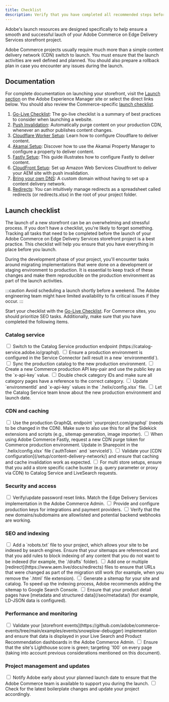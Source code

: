 ```yaml
---
title: Checklist
description: Verify that you have completed all recommended steps before launching your Adobe Commerce on Edge Delivery Services storefront project.
---
```



Adobe's launch resources are designed specifically to help ensure a smooth and successful lauch of your Adobe Commerce on Edge Delivery Services storefront project.

Adobe Commerce projects usually require much more than a simple content delivery network (CDN) switch to launch. You must ensure that the launch activities are well defined and planned. You should also prepare a rollback plan in case you encounter any issues during the launch.

## Documentation

For complete documentation on launching your storefront, visit the [Launch section](https://www.aem.live/docs/#launch) on the Adobe Experience Manager site or select the direct links below. You should also review the Commerce-specific [launch checklist](#launch-checklist).

<Callouts color="#eb1000">

1. [Go-Live Checklist](https://www.aem.live/docs/go-live-checklist): The go-live checklist is a summary of best practices to consider when launching a website.
1. [Push Invalidation](https://www.aem.live/docs/setup-byo-cdn-push-invalidation): Automatically purge content on your production CDN, whenever an author publishes content changes.
1. [Cloudflare Worker Setup](https://www.aem.live/docs/byo-cdn-cloudflare-worker-setup): Learn how to configure Cloudflare to deliver content.
1. [Akamai Setup](https://www.aem.live/docs/byo-cdn-akamai-setup): Discover how to use the Akamai Property Manager to configure a property to deliver content.
1. [Fastly Setup](https://www.aem.live/docs/byo-cdn-fastly-setup): This guide illustrates how to configure Fastly to deliver content.
1. [CloudFront Setup](https://www.aem.live/docs/byo-cdn-cloudfront-setup): Set up Amazon Web Services Cloudfront to deliver your AEM site with push invalidation.
1. [Bring your own DNS](https://www.aem.live/docs/byo-dns): A custom domain without having to set up a content delivery network.
1. [Redirects](https://www.aem.live/docs/redirects): You can intuitively manage redirects as a spreadsheet called redirects (or redirects.xlsx) in the root of your project folder.

</Callouts>

## Launch checklist

The launch of a new storefront can be an overwhelming and stressful process. If you don't have a checklist, you're likely to forget something. Tracking all tasks that need to be completed before the launch of your Adobe Commerce on Edge Delivery Services storefront project is a best practice. This checklist will help you ensure that you have everything in place before you launch.

During the development phase of your project, you'll encounter tasks around migrating implementations that were done on a development or staging environment to production. It is essential to keep track of these changes and make them reproducible on the production environment as part of the launch activities.

:::caution
Avoid scheduling a launch shortly before a weekend. The Adobe engineering team might have limited availability to fix critical issues if they occur.
:::

Start your checklist with the [Go-Live Checklist](https://www.aem.live/docs/go-live-checklist). For Commerce sites, you should prioritize SEO tasks. Additionally, make sure that you have completed the following items.

### Catalog service

<Checklist>
  <div slot="tasks">
    <label>
      <input type="checkbox" />
      <span>Switch to the Catalog Service production endpoint (https://catalog-service.adobe.io/graphql).</span>
    </label>
    <label>
      <input type="checkbox" />
      <span>Ensure a production environment is configured in the Service Connector (will result in a new `environmentId`).</span>
    </label>
    <label>
      <input type="checkbox" />
      <span>Sync the production catalog to the new production environment.</span>
    </label>
    <label>
      <input type="checkbox" />
      <span>Create a new Commerce production API key-pair and use the public key as the `x-api-key` value.</span>
    </label>
    <label>
      <input type="checkbox" />
      <span>Double check category IDs and make sure all category pages have a reference to the correct category.</span>
    </label>
    <label>
      <input type="checkbox" />
      <span>Update `environmentId` and `x-api-key` values in the `.helix/config.xlsx` file.</span>
    </label>
    <label>
      <input type="checkbox" />
      <span>Let the Catalog Service team know about the new production environment and launch date.</span>
    </label>
  </div>
</Checklist>

### CDN and caching

<Checklist>
  <div slot="tasks">
    <label>
      <input type="checkbox" />
      <span>Use the production GraphQL endpoint `yourproject.com/graphql` (needs to be changed in the CDN). Make sure to also use this for all the Sidekick extensions and scripts (e.g., sitemap generation, image importer).</span>
    </label>
    <label>
      <input type="checkbox" />
      <span>When using Adobe Commerce Fastly, request a new CDN purge token for Commerce production environment. Update in Sharepoint in the `.helix/config.xlsx` file (`authToken` and `serviceId`).</span>
    </label>
    <label>
      <input type="checkbox" />
      <span>Validate your [CDN configuration](/setup/content-delivery-network/) and ensure that caching and cache invalidation work as expected.</span>
    </label>
    <label>
      <input type="checkbox" />
      <span>For multi store setups, ensure that you add a store specific cache buster (e.g. query parameter or proxy via CDN) to Catalog Service and LiveSearch requests.</span>
    </label>
  </div>
</Checklist>

### Security and access

<Checklist>
  <div slot="tasks">
    <label>
      <input type="checkbox" />
      <span>Verify/update password reset links. Match the Edge Delivery Services implementation in the Adobe Commerce Admin.</span>
    </label>
    <label>
      <input type="checkbox" />
      <span>Provide and configure production keys for integrations and payment providers.</span>
    </label>
    <label>
      <input type="checkbox" />
      <span>Verify that the new domains/subdomains are allowlisted and potential backend webhooks are working.</span>
    </label>
  </div>
</Checklist>

### SEO and indexing

<Checklist>
  <div slot="tasks">
    <label>
      <input type="checkbox" />
      <span>Add a `robots.txt` file to your project, which allows your site to be indexed by search engines. Ensure that your sitemaps are referenced and that you add rules to block indexing of any content that you do not want to be indexed (for example, the `/drafts` folder).</span>
    </label>
    <label>
      <input type="checkbox" />
      <span>Add one or multiple [redirect](https://www.aem.live/docs/redirects) files to ensure that URLs that were changed as part of the migration still work (for example, when you remove the `.html` file extension).</span>
    </label>
    <label>
      <input type="checkbox" />
      <span>Generate a sitemap for your site and catalog. To speed up the indexing process, Adobe recommends adding the sitemap to Google Search Console.</span>
    </label>
    <label>
      <input type="checkbox" />
      <span>Ensure that your product detail pages have [metadata and structured data](/seo/metadata/) (for example, LD-JSON data is configured).</span>
    </label>
  </div>
</Checklist>

### Performance and monitoring

<Checklist>
  <div slot="tasks">
    <label>
      <input type="checkbox" />
      <span>Validate your [storefront events](https://github.com/adobe/commerce-events/tree/main/examples/events/snowplow-debugger) implementation and ensure that data is displayed in your Live Search and Product Recommendation dashboards in the Adobe Commerce Admin.</span>
    </label>
    <label>
      <input type="checkbox" />
      <span>Ensure that the site's Lighthouse score is green; targeting `100` on every page (taking into account previous considerations mentioned on this document).</span>
    </label>
  </div>
</Checklist>

### Project management and updates

<Checklist>
  <div slot="tasks">
    <label>
      <input type="checkbox" />
      <span>Notify Adobe early about your planned launch date to ensure that the Adobe Commerce team is available to support you during the launch.</span>
    </label>
    <label>
      <input type="checkbox" />
      <span>Check for the latest boilerplate changes and update your project accordingly.</span>
    </label>
  </div>
</Checklist>